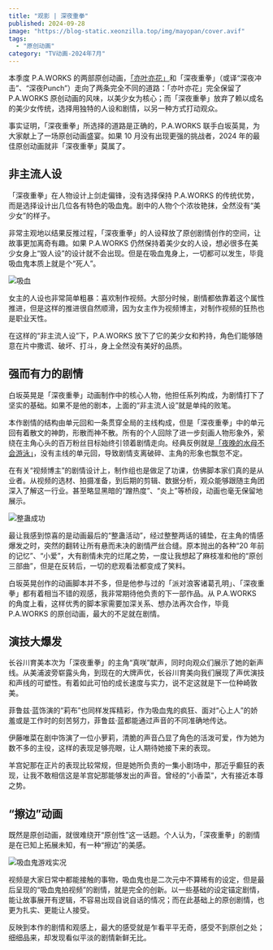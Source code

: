 ```yaml
---
title: "观影 | 深夜重拳"
published: 2024-09-28
image: "https://blog-static.xeonzilla.top/img/mayopan/cover.avif"
tags:
  - "原创动画"
category: "TV动画-2024年7月"
---
```


本季度 P.A.WORKS 的两部原创动画，[「亦叶亦花」](/posts/narenare/)和「深夜重拳」（或译“深夜冲击”、“深夜Punch”）走向了两条完全不同的道路：「亦叶亦花」完全保留了 P.A.WORKS 原创动画的风味，以美少女为核心；而「深夜重拳」放弃了赖以成名的美少女传统，选择用独特的人设和剧情，以另一种方式打动观众。

事实证明，「深夜重拳」所选择的道路是正确的，P.A.WORKS 联手白坂英晃，为大家献上了一场原创动画盛宴。如果 10 月没有出现更强的挑战者，2024 年的最佳原创动画就非「深夜重拳」莫属了。

## 非主流人设

「深夜重拳」在人物设计上剑走偏锋，没有选择保持 P.A.WORKS 的传统优势，而是选择设计出几位各有特色的吸血鬼。剧中的人物个个浓妆艳抹，全然没有“美少女”的样子。

非常主观地以结果反推过程，「深夜重拳」的人设释放了原创剧情创作的空间，让故事更加离奇有趣。如果 P.A.WORKS 仍然保持着美少女的人设，想必很多在美少女身上“毁人设”的设计就不会出现。但是在吸血鬼身上，一切都可以发生，毕竟吸血鬼本质上就是个“死人”。

![吸血](https://blog-static.xeonzilla.top/img/mayopan/01.avif "吸血")

女主的人设也非常简单粗暴：喜欢制作视频。大部分时候，剧情都依靠着这个属性推进，但是这样的推进很自然顺滑，因为女主作为视频博主，对制作视频的狂热也是职业天性。

在这样的“非主流人设”下，P.A.WORKS 放下了它的美少女和矜持，角色们能够随意在片中撒谎、破坏、打斗，身上全然没有美好的品质。

## 强而有力的剧情

白坂英晃是「深夜重拳」动画制作中的核心人物，他担任系列构成，为剧情打下了坚实的基础。如果不是他的剧本，上面的“非主流人设”就是单纯的败笔。

本作剧情的结构由单元回和一条贯穿全局的主线构成，但是「深夜重拳」中的单元回有着散文的神韵，形散而神不散。所有的个人回除了进一步刻画人物形象外，萦绕在主角心头的百万粉丝目标始终引领着剧情走向。经典反例就是[「夜晚的水母不会游泳」](/posts/yorukura/)，没有主线的单元回，导致剧情支离破碎、主角的形象也飘忽不定。

在有关“视频博主”的剧情设计上，制作组也是做足了功课，仿佛脚本家们真的是从业者。从视频的选材、拍摄准备，到后期的剪辑、数据分析，观众能够跟随主角团深入了解这一行业。甚至略显黑暗的“蹭热度”、“炎上”等桥段，动画也毫无保留地展示。

![整蛊成功](https://blog-static.xeonzilla.top/img/mayopan/02.avif "整蛊成功")

最让我感到惊喜的是动画最后的“整蛊活动”，经过整整两话的铺垫，在主角的情感爆发之时，突然的翻转让所有悬而未决的剧情严丝合缝。原本抛出的各种“20 年前的记忆”、“小爱”，大有剧情未完的烂尾之势，一度让我想起了麻枝准和他的“原创三部曲”，但是在反转后，一切的悲观看法都变成了笑料。

白坂英晃创作的动画脚本并不多，但是他参与过的「派对浪客诸葛孔明」、「深夜重拳」都有着相当不错的观感，我非常期待他负责的下一部作品。从 P.A.WORKS 的角度上看，这样优秀的脚本家需要加深关系、想办法再次合作，毕竟 P.A.WORKS 的原创动画，最大的不足就在剧情。

## 演技大爆发

长谷川育美本次为「深夜重拳」的主角“真咲”献声，同时向观众们展示了她的新声线。从美浦波旁崭露头角，到现在的大牌声优，长谷川育美向我们展现了声优演技和声线的可塑性。有着如此可怕的成长速度与实力，说不定这就是下一位种崎敦美。

菲鲁兹·蓝饰演的“莉布”也同样发挥精彩，作为吸血鬼的疯狂、面对“心上人”的娇羞或是工作时的刻苦努力，菲鲁兹·蓝都能通过声音的不同准确地传达。

伊藤唯菜在剧中饰演了一位小萝莉，清脆的声音凸显了角色的活泼可爱，作为她为数不多的主役，这样的表现足够亮眼，让人期待她接下来的表现。

羊宫妃那在正片的表现比较常规，但是她所负责的一集小剧场中，那近乎癫狂的表现，让我不敢相信这是羊宫妃那能够发出的声音。曾经的“小香菜”，大有接近本尊之势。

## “擦边”动画

既然是原创动画，就很难绕开“原创性”这一话题。个人认为，「深夜重拳」的剧情是在已知上拓展未知，有一种“擦边”的美感。

![吸血鬼游戏实况](https://blog-static.xeonzilla.top/img/mayopan/03.avif "吸血鬼游戏实况")

视频是大家日常中都能接触的事物，吸血鬼也是二次元中不算稀有的设定，但是最后呈现的“吸血鬼拍视频”的剧情，就是完全的创新。以一些基础的设定锚定剧情，能让故事展开有逻辑，不容易出现自说自话的情况；而在此基础上的原创剧情，也更为扎实、更能让人接受。

反映到本作的剧情和观感上，最大的感受就是乍看平平无奇，感受不到原创之处；细细品来，却发现看似平淡的剧情新鲜无比。
